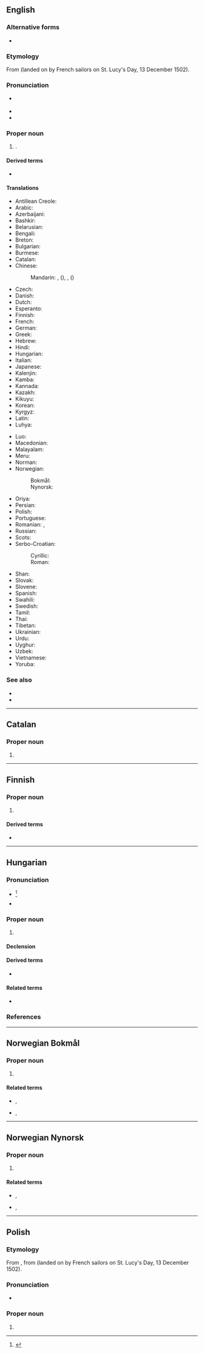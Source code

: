 ==English==
{{wikipedia}}

===Alternative forms===
* {{l|en|St. Lucia}}

===Etymology===
From {{der|en|la|sancta||saint}} {{m|en|Lucia||Lucy}} (landed on by French sailors on St. Lucy's Day, 13 December 1502).

===Pronunciation===
* {{a|UK|US}} {{IPA|en|/seɪnt ˈluː.ʃə/}}
* {{audio|en|en-us-Saint Lucia.ogg|Audio (US)}}
* {{rhymes|en|uːʃə|s=3}}

===Proper noun===
{{en-proper noun|head=[[saint|Saint]] [[Lucia]]}}

# {{senseid|en|Q760}}{{place|en|island/and/country|r/Caribbean}}.

====Derived terms====
* {{l|en|Saint Lucian}}

====Translations====
{{trans-top|id=Q760|country in the Caribbean}}
* Antillean Creole: {{t|gcf|Sentlisi}}
* Arabic: {{t|ar|سَانْت لُوسِيَا|f|tr=sant lusiyā}}
* Azerbaijani: {{t+|az|Sent-Lüsiya}}
* Bashkir: {{t|ba|Сент-Люсия}}
* Belarusian: {{t|be|Сент-Лю́сія|f}}
* Bengali: {{t+|bn|সেন্ট লুসিয়া|sc=Beng}}
* Breton: {{t|br|Saint Lucia}}
* Bulgarian: {{t|bg|Сейнт Лу́сия|f}}
* Burmese: {{t|my|စိန့်လူစီယာ}}
* Catalan: {{t+|ca|Saint Lucia|f}}
* Chinese:
*: Mandarin: {{t+|cmn|聖盧西亞|sc=Hani}}, {{t+|cmn|圣卢西亚|tr=Shènglúxīyà|sc=Hani}} ({{qualifier|Mainland China}}), {{t+|cmn|聖露西亞}}, {{t+|cmn|聖露西亞|tr=Shènglùxīyà}} ({{qualifier|Taiwan}})
* Czech: {{t+|cs|Svatá Lucie|f}}
* Danish: {{t|da|Saint Lucia}}
* Dutch: {{t+|nl|Saint Lucia}}
* Esperanto: {{t|eo|Sent-Lucio}}
* Finnish: {{t+|fi|Saint Lucia}}
* French: {{t+|fr|Sainte-Lucie|f}}
* German: {{t+|de|Saint Lucia|n}}
* Greek: {{t+|el|Αγία Λουκία}}
* Hebrew: {{t|he|סנט לוסיה}}
* Hindi: {{t+|hi|सन्त लूसिया}}
* Hungarian: {{t|hu|Szent Lucia}}
* Italian: {{t|it|Saint Lucia|f}}
* Japanese: {{t+|ja|セントルシア|tr=Sentorushia}}
* Kalenjin: {{t|kln|Santalusia}}
* Kamba: {{t|kam|Santalusia}}
* Kannada: {{t|kn|ಸೇಂಟ್ ಲೂಷಿಯ}}
* Kazakh: {{t|kk|Сент-Люсия}}
* Kikuyu: {{t|ki|Santalusia}}
* Korean: {{t+|ko|^세인트루시아}}
* Kyrgyz: {{t+|ky|Сент-Люсия}}
* Latin: {{t|la|Sancta Lucia|f}}
* Luhya: {{t|luy|Santalusia}}
{{trans-mid}}
* Luo: {{t|luo|Santalusia}}
* Macedonian: {{t|mk|Света Луција|f|sc=Cyrl}}
* Malayalam: {{t|ml|സെയ്ന്റ് ലൂസിയ}}
* Meru: {{t|mer|Santalusia}}
* Norman: {{t|nrf|Sainte Lucie|f}}
* Norwegian:
*: Bokmål: {{t|nb|Saint Lucia}}
*: Nynorsk: {{t+|nn|Saint Lucia}}
* Oriya: {{t|or|ସେଣ୍ଟ ଲୁସିଆ}}
* Persian: {{t|fa|سنت لوسیا|tr=sent lusyâ}}
* Polish: {{t+|pl|Saint Lucia|n}}
* Portuguese: {{t+|pt|Santa Lúcia|f}}
* Romanian: {{t|ro|Sfânta Lucia|f}}, {{t+|ro|Saint Lucia|f}}
* Russian: {{t|ru|Сент-Лю́сия|f|tr=Sɛnt-Ljúsija}}
* Scots: {{t|sco|Saunt Lucia}}
* Serbo-Croatian:
*: Cyrillic: {{t|sh|Света Луција|f|sc=Cyrl}}
*: Roman: {{t+|sh|Sveta Lucija|f}}
* Shan: {{t|shn|မိူင်းသဵင်ႉလူႉသျႃႇ}}
* Slovak: {{t|sk|Svätá Lucia|f}}
* Slovene: {{t|sl|Sveta Lucija|f}}
* Spanish: {{t+|es|Santa Lucía|f}}
* Swahili: {{t+|sw|Santalusia}}
* Swedish: {{t+|sv|Saint Lucia}}
* Tamil: {{t|ta|செயிண்ட் லூசியா}}
* Thai: {{t|th|เซนต์ลูเชีย}}
* Tibetan: {{t|bo|སེན་ཊ་ལུ་ཤི་ཡ}}
* Ukrainian: {{t+|uk|Сент-Лю́сія|f}}
* Urdu: {{t|ur|سینٹ لوسیا|tr=seṇṭ lūsiā}}
* Uyghur: {{t|ug|سېنت ليۇسىيە}}
* Uzbek: {{t|uz|Sent Lyusiya}}
* Vietnamese: {{t|vi|Xanh Lu-xi-a}}
* Yoruba: {{t|yo|Luṣia}}
{{trans-bottom}}

===See also===
* {{l|en|Castries}}
* {{list:countries of North America/en}}

----

==Catalan==
{{wikipedia|lang=ca}}

===Proper noun===
{{ca-proper noun|f}}

# {{l|en|Saint Lucia}}

----

==Finnish==
{{wikipedia|lang=fi}}

===Proper noun===
{{head|fi|proper noun|head=[[saint|Saint]] [[Lucia]]}}

# {{place|fi|island/and/country|r/Caribbean|t=Saint Lucia}}

====Derived terms====
* {{l|fi|saintlucialainen}}

----

==Hungarian==
{{swp|lang=hu}}

===Pronunciation===
* {{hu-IPA|szent ˈlúsa}}<ref>{{R:OsirisHelyes 2006}}</ref>
* {{rhymes|hu|ʃɒ}}

===Proper noun===
{{head|hu|proper noun}}

# {{place|hu|country|r/Caribbean|t=Saint Lucia|cat=Saint Lucia}}

====Declension====
{{hu-infl-nom|Saint Luciá|o|n=sg}}{{hu-pos-tok|Saint Luciá|n=sg}}

====Derived terms====
* {{l|hu|Saint Lucia-i}}

====Related terms====
* {{l|hu|Szent Lúcia}}

===References===
<references/>

{{cln|hu|multiword proper noun borrowings}}

----

==Norwegian Bokmål==
{{wikipedia|lang=no}}

===Proper noun===
{{head|nb|proper noun}}

# {{place|nb|island/and/country|r/Caribbean|t=Saint Lucia}}

====Related terms====
* {{l|nb|sanktlusianer}}, {{l|nb|sanktlucianer}}
* {{l|nb|sanktlusiansk}}, {{l|nb|sanktluciansk}}

----

==Norwegian Nynorsk==
{{wikipedia|lang=nn}}

===Proper noun===
{{head|nn|proper noun}}

# {{place|nn|island/and/country|r/Caribbean|t=Saint Lucia}}

====Related terms====
* {{l|nn|sanktlusianar}}, {{l|nn|sanktlucianar}}
* {{l|nn|sanktlusiansk}}, {{l|nn|sanktluciansk}}

----

==Polish==
{{wp|lang=pl}}

===Etymology===
From {{bor|pl|en|Saint Lucia}}, from {{der|pl|la|sancta||saint}} {{m|la|Lucia||Lucy}} (landed on by French sailors on St. Lucy's Day, 13 December 1502).

===Pronunciation===
* {{pl-IPA|/sęt lusza/}}

===Proper noun===
{{pl-proper noun|n|indecl=yes}}

# {{place|pl|island/and/country|r/Caribbean|t=Saint Lucia}}

{{c|pl|Exonyms}}